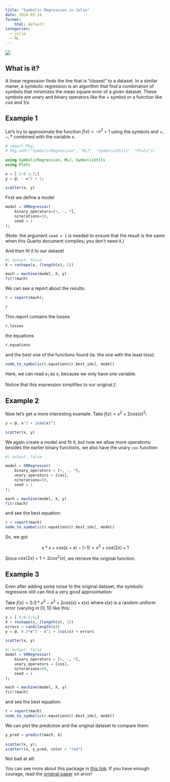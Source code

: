 ```yaml
---
title: "Symbolic Regression in Julia"
date: 2024-03-14
format: 
    html: default
categories:
  - julia
  - ML
---
```


![](cover.png)


## What is it?

A linear regression finds the line that is "closest" to a dataset. In a similar maner, a symbolic regression is an algorithm that find a combination of symbols that minimizes the mean square error of a given dataset. These symbols are unary and binary operators like the + symbol or a function like $cos$ and $1/x$.

## Example 1

Let's try to approximate the function $f(x) = - x^2 + 1$ using the symbols and $+, -, *$ combined with the variable $x$. 

```julia
# import Pkg; 
# Pkg.add(["SymbolicRegression", "MLJ", "SymbolicUtils", "Plots"])
```

```julia
using SymbolicRegression, MLJ, SymbolicUtils
using Plots

x = [-3:0.1:3;]
y = @. - x^2 + 1;

scatter(x, y)
```

First we define a model

```julia
model = SRRegressor(
    binary_operators=[+, -, *],    
    niterations=50,
    seed = 1
);
```

(Note: the argument `seed = 1` is needed to ensure that the result is the same when this Quarto document compiles; you don't need it.)

And then fit it to our dataset

```julia
#| output: false
X = reshape(x, (length(x), 1))

mach = machine(model, X, y)
fit!(mach)
```

We can see a report about the results:

```julia
r = report(mach);

r
```

This report contains the losses

```julia
r.losses
```

the equations

```julia
r.equations
```

and the best one of the functions found (ie. the one with the least loss):

```julia
node_to_symbolic(r.equations[r.best_idx], model)
```

Here, we can read $x_1$ as $x$, because we only have one variable.

Notice that this expression simplifies to our original $f$.

## Example 2

Now let's get a more interesting example. Take $f(x) = x^2 + 2cos(x)^2$:

```julia
y = @. x^2 + 2cos(x)^2 

scatter(x, y)
```

We again create a model and fit it, but now we allow more operations: besides the earlier binary functions, we also have the unary `cos` function:

```julia
#| output: false

model = SRRegressor(
    binary_operators = [+, -, *],    
    unary_operators = [cos],
    niterations=50,
    seed = 1
);

mach = machine(model, X, y)
fit!(mach)
```

and see the best equation:

```julia
r = report(mach)
node_to_symbolic(r.equations[r.best_idx], model)
```

So, we got

$$
x * x + cos(x + x) - (-1) = x^2 + cos(2x) + 1
$$

Since $cos(2x) + 1 = 2cos^2(x)$, we retrieve the original function.

## Example 3

Even after adding some noise to the original dataset, the symbolic regression still can find a very good approximation:

Take $f(x) = 0.3 * x^3 - x^2 + 2cos(x) + \epsilon(x)$ where $\epsilon(x)$ is a random uniform error (varying in $[0, 1]$) like this:

```julia
x = [-5:0.1:5;]
X = reshape(x, (length(x), 1))
errors = rand(length(x))
y = @. 0.3*x^3 - x^2 + 2cos(x) + errors

scatter(x, y)
```

```julia
#| output: false
model = SRRegressor(
    binary_operators = [+, -, *],    
    unary_operators = [cos],
    niterations=60,
    seed = 1
);

mach = machine(model, X, y)
fit!(mach)
```

and see the best equation:

```julia
r = report(mach)
node_to_symbolic(r.equations[r.best_idx], model)
```

We can plot the prediction and the original dataset to compare them:

```julia
y_pred = predict(mach, X)
 
scatter(x, y);
scatter!(x, y_pred, color = "red")
```

Not bad at all!

You can see more about this package in [this link](https://astroautomata.com/SymbolicRegression.jl/dev/examples/). If you have enough courage, read the [original paper](https://arxiv.org/abs/2305.01582) on arxiv!
